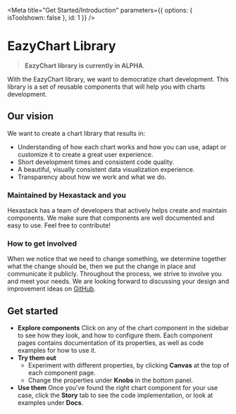 
<Meta title="Get Started/Introduction" parameters={{ options: { isToolshown: false }, id: 1 }} />

# EazyChart Library

> **EazyChart library is currently in ALPHA**.

With the EazyChart library, we want to democratize chart development. This library is a set of reusable components that will help you with charts development.

## Our vision

We want to create a chart library that results in:

- Understanding of how each chart works and how you can use, adapt or customize it to create a great user experience.
- Short development times and consistent code quality.
- A beautiful, visually consistent data visualization experience.
- Transparency about how we work and what we do.

### Maintained by Hexastack and you

Hexastack has a team of developers that actively helps create and maintain components. We make sure that components are well documented and easy to use. Feel free to contribute!

### How to get involved

When we notice that we need to change something, we determine together what the change should be, then we put the change in place and communicate it publicly. Throughout the process, we strive to involve you and meet your needs. We are looking forward to discussing your design and improvement ideas on [GitHub](https://github.com/Hexastack/eazychart/issues).

## Get started

- **Explore components**
  Click on any of the chart component in the sidebar to see how they look, and how to configure them. Each component pages contains documentation of its properties, as well as code examples for how to use it.
- **Try them out**
  - Experiment with different properties, by clicking **Canvas** at the top of each component page.
  - Change the properties under **Knobs** in the bottom panel.
- **Use them**
  Once you've found the right chart component for your use case, click the **Story** tab to see the code implementation, or look at examples under **Docs**.
